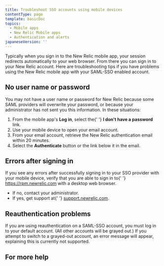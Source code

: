 ```yaml
---
title: Troubleshoot SSO accounts using mobile devices
contentType: page
template: basicDoc
topics:
  - Mobile apps
  - New Relic Mobile apps
  - Authentication and alerts
japaneseVersion: ''
---
```


<div>
  <p>
    Typically when you sign in to the New Relic mobile app, your session
    redirects automatically to your web browser. From there you can sign in to
    your New Relic account. Here are troubleshooting tips if you have problems
    using the New Relic mobile app with your SAML-SSO enabled account.
  </p>
  <h2 id="no-sso-user">No user name or password</h2>
  <p>
    You may not have a user name or password for New Relic because some SAML
    providers will overwrite your password, or because your administrator has
    not sent you this information. In these situations:
  </p>
  <ol>
    <li>
      From the mobile app's <b>Log in</b>, select the{' '}
      <b>I don't have a password</b> link.
    </li>
    <li>Use your mobile device to open your email account.</li>
    <li>
      From your email account, retrieve the New Relic authentication email
      within 20 minutes.
    </li>
    <li>
      Select the <b>Authenticate</b> button or the link below it in the email.
    </li>
  </ol>
  <h2 id="sso-errors">Errors after signing in</h2>
  <p>
    If you see any errors after successfully signing in to your SSO provider
    with your mobile device, verify that you are able to sign in to{' '}
    <a href="https://rpm.newrelic.com">https://rpm.newrelic.com</a> with a
    desktop web browser.
  </p>
  <ul>
    <li>If no, contact your administrator.</li>
    <li>
      If yes, get support at{' '}
      <a href="https://support.newrelic.com">support.newrelic.com</a>.
    </li>
  </ul>
  <h2 id="sso-reauth">Reauthentication problems</h2>
  <p>
    If you are using reauthentication on a SAML-SSO account, you must log in to
    your default account. (All other accounts will be grayed out.) If you
    attempt to switch to a grayed-out account, an error message will appear,
    explaining this is currently not supported.
  </p>
  <h2 id="more_help">For more help</h2>
</div>
